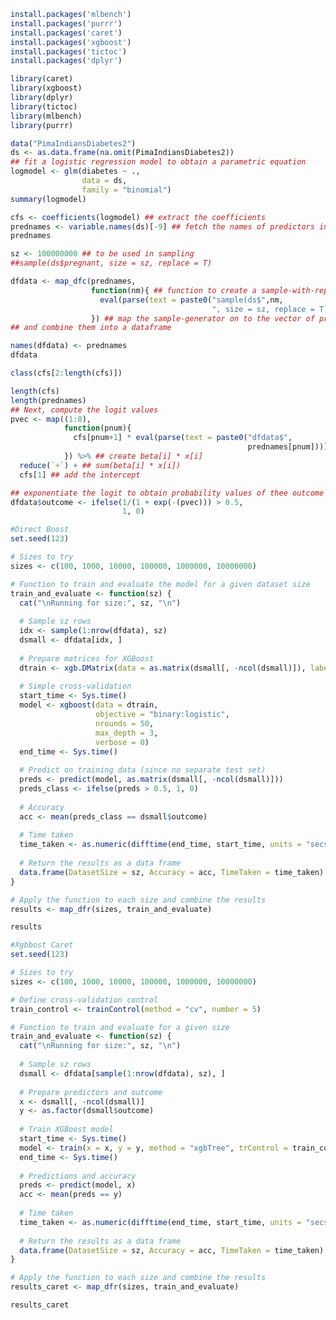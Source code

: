 ```{r}
install.packages('mlbench')
install.packages('purrr')
install.packages('caret')
install.packages('xgboost')
install.packages('tictoc')
install.packages('dplyr')
```


```{r}
library(caret)
library(xgboost)
library(dplyr)
library(tictoc) 
library(mlbench)
library(purrr)
```

```{r}
data("PimaIndiansDiabetes2")
ds <- as.data.frame(na.omit(PimaIndiansDiabetes2))
## fit a logistic regression model to obtain a parametric equation
logmodel <- glm(diabetes ~ .,
                data = ds,
                family = "binomial")
summary(logmodel)

cfs <- coefficients(logmodel) ## extract the coefficients
prednames <- variable.names(ds)[-9] ## fetch the names of predictors in a vector
prednames

sz <- 100000000 ## to be used in sampling
##sample(ds$pregnant, size = sz, replace = T)

dfdata <- map_dfc(prednames,
                  function(nm){ ## function to create a sample-with-replacement for each pred.
                    eval(parse(text = paste0("sample(ds$",nm,
                                             ", size = sz, replace = T)")))
                  }) ## map the sample-generator on to the vector of predictors
## and combine them into a dataframe

names(dfdata) <- prednames
dfdata

class(cfs[2:length(cfs)])

length(cfs)
length(prednames)
## Next, compute the logit values
pvec <- map((1:8),
            function(pnum){
              cfs[pnum+1] * eval(parse(text = paste0("dfdata$",
                                                     prednames[pnum])))
            }) %>% ## create beta[i] * x[i]
  reduce(`+`) + ## sum(beta[i] * x[i])
  cfs[1] ## add the intercept

## exponentiate the logit to obtain probability values of thee outcome variable
dfdata$outcome <- ifelse(1/(1 + exp(-(pvec))) > 0.5,
                         1, 0)
```

```{r}
#Direct Boost
set.seed(123)

# Sizes to try
sizes <- c(100, 1000, 10000, 100000, 1000000, 10000000)

# Function to train and evaluate the model for a given dataset size
train_and_evaluate <- function(sz) {
  cat("\nRunning for size:", sz, "\n")
  
  # Sample sz rows
  idx <- sample(1:nrow(dfdata), sz)
  dsmall <- dfdata[idx, ]
  
  # Prepare matrices for XGBoost
  dtrain <- xgb.DMatrix(data = as.matrix(dsmall[, -ncol(dsmall)]), label = dsmall$outcome)
  
  # Simple cross-validation
  start_time <- Sys.time()
  model <- xgboost(data = dtrain,
                   objective = "binary:logistic",
                   nrounds = 50,
                   max_depth = 3,
                   verbose = 0)
  end_time <- Sys.time()
  
  # Predict on training data (since no separate test set)
  preds <- predict(model, as.matrix(dsmall[, -ncol(dsmall)]))
  preds_class <- ifelse(preds > 0.5, 1, 0)
  
  # Accuracy
  acc <- mean(preds_class == dsmall$outcome)
  
  # Time taken
  time_taken <- as.numeric(difftime(end_time, start_time, units = "secs"))
  
  # Return the results as a data frame
  data.frame(DatasetSize = sz, Accuracy = acc, TimeTaken = time_taken)
}

# Apply the function to each size and combine the results
results <- map_dfr(sizes, train_and_evaluate)

results
```

```{r}
#Xgbbost Caret
set.seed(123)

# Sizes to try
sizes <- c(100, 1000, 10000, 100000, 1000000, 10000000)

# Define cross-validation control
train_control <- trainControl(method = "cv", number = 5)

# Function to train and evaluate for a given size
train_and_evaluate <- function(sz) {
  cat("\nRunning for size:", sz, "\n")
  
  # Sample sz rows
  dsmall <- dfdata[sample(1:nrow(dfdata), sz), ]
  
  # Prepare predictors and outcome
  x <- dsmall[, -ncol(dsmall)]
  y <- as.factor(dsmall$outcome)
  
  # Train XGBoost model
  start_time <- Sys.time()
  model <- train(x = x, y = y, method = "xgbTree", trControl = train_control, tuneLength = 3, verbose = FALSE)
  end_time <- Sys.time()
  
  # Predictions and accuracy
  preds <- predict(model, x)
  acc <- mean(preds == y)
  
  # Time taken
  time_taken <- as.numeric(difftime(end_time, start_time, units = "secs"))
  
  # Return the results as a data frame
  data.frame(DatasetSize = sz, Accuracy = acc, TimeTaken = time_taken)
}

# Apply the function to each size and combine the results
results_caret <- map_dfr(sizes, train_and_evaluate)

results_caret
```



